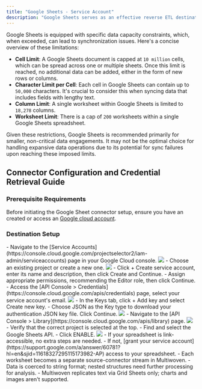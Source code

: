 ```yaml
---
title: "Google Sheets - Service Account"
description: "Google Sheets serves as an effective reverse ETL destination, enabling real-time data synchronization from data warehouses to a collaborative, user-friendly spreadsheet environment. It democratizes data access, allowing stakeholders to analyze, share, and act on insights without specialized skills. The platform supports automation and customization, enhancing decision-making and operational efficiency. Google Sheets transforms complex data into actionable intelligence, fostering a data-driven culture across organizations."
---
```


<Warning>
Google Sheets is equipped with specific data capacity constraints, which, when exceeded, can lead to synchronization issues. Here's a concise overview of these limitations:

- **Cell Limit**: A Google Sheets document is capped at `10 million` cells, which can be spread across one or multiple sheets. Once this limit is reached, no additional data can be added, either in the form of new rows or columns.
- **Character Limit per Cell**: Each cell in Google Sheets can contain up to `50,000` characters. It's crucial to consider this when syncing data that includes fields with lengthy text.
- **Column Limit**: A single worksheet within Google Sheets is limited to `18,278` columns.
- **Worksheet Limit**: There is a cap of `200` worksheets within a single Google Sheets spreadsheet.

Given these restrictions, Google Sheets is recommended primarily for smaller, non-critical data engagements.
It may not be the optimal choice for handling expansive data operations due to its potential for sync failures upon reaching these imposed limits.

</Warning>

## Connector Configuration and Credential Retrieval Guide

### Prerequisite Requirements

Before initiating the Google Sheet connector setup, ensure you have an created or access an [Google cloud account](https://console.cloud.google.com).

### Destination Setup

<Accordion title="Set up the Service Account Key" icon="key">

  <Steps>
    <Step title="Create a Service Account">
      - Navigate to the [Service Accounts](https://console.cloud.google.com/projectselector2/iam-admin/serviceaccounts) page in your Google Cloud console.
        <Frame>
          <img src="https://res.cloudinary.com/dspflukeu/image/upload/v1710246065/Multiwoven/connectors/google-sheets-service-account/service-account.png" />
        </Frame>
      - Choose an existing project or create a new one.
        <Frame>
          <img src="https://res.cloudinary.com/dspflukeu/image/upload/v1710246116/Multiwoven/connectors/google-sheets-service-account/service-account-form.png" />
        </Frame>
      - Click + Create service account, enter its name and description, then click Create and Continue.
      - Assign appropriate permissions, recommending the Editor role, then click Continue.
    </Step>
    <Step title="Generate a Key">
      - Access the [API Console > Credentials](https://console.cloud.google.com/apis/credentials) page, select your service account's email.
        <Frame>
          <img src="https://res.cloudinary.com/dspflukeu/image/upload/v1710246147/Multiwoven/connectors/google-sheets-service-account/credentials.png" />
        </Frame>
      - In the Keys tab, click + Add key and select Create new key.
      - Choose JSON as the Key type to download your authentication JSON key file. Click Continue.
        <Frame>
          <img src="https://res.cloudinary.com/dspflukeu/image/upload/v1710246195/Multiwoven/connectors/google-sheets-service-account/create-credentials.png" />
        </Frame>
    </Step>
    <Step title="Enable the Google Sheets API">
      - Navigate to the [API Console > Library](https://console.cloud.google.com/apis/library) page. 
        <Frame>
          <img src="https://res.cloudinary.com/dspflukeu/image/upload/v1710246418/Multiwoven/connectors/google-sheets-service-account/api-library.png" />
        </Frame>
      - Verify that the correct project is selected at the top. 
      - Find and select the Google Sheets API.
      - Click ENABLE.
        <Frame>
          <img src="https://res.cloudinary.com/dspflukeu/image/upload/v1710246457/Multiwoven/connectors/google-sheets-service-account/update-google-sheets-api.png" />
        </Frame>
    </Step>
    <Step title="Spreadsheet Access">
      - If your spreadsheet is link-accessible, no extra steps are needed.
      - If not, [grant your service account](https://support.google.com/a/answer/60781?hl=en&sjid=11618327295115173982-AP) access to your spreadsheet.
    </Step>
    <Step title="Output Schema">
      - Each worksheet becomes a separate source-connector stream in Multiwoven.
      - Data is coerced to string format; nested structures need further processing for analysis.
      - Multiwoven replicates text via Grid Sheets only; charts and images aren't supported.
    </Step>

  </Steps>
</Accordion>
